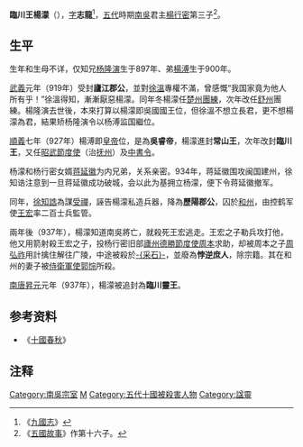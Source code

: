 {{Otheruses|杨濛 (消歧义)}}
'''臨川王楊濛'''（{{bd|？||937年|catIdx=Yang,杨}}），[[表字|字]]'''志龍'''<ref>《[[九國志|九國志]]》</ref>，[[五代|五代]]時期[[南吳|南吳]]君主[[楊行密|楊行密]]第三子<ref>《[[五國故事|五國故事]]》作第十六子。</ref>。

== 生平 ==
生年和生母不详，仅知兄[[杨隆演|杨隆演]]生于897年、弟[[杨溥_(吴)|楊溥]]生于900年。

[[武義|武義]]元年（919年）受封'''廬江郡公'''，並對[[徐溫|徐溫]]專權不滿，曾感慨“我国家竟为他人所有乎！”徐溫得知，漸漸厭惡楊濛。同年冬楊濛任[[楚州|楚州]][[團練|團練]]，次年改任[[舒州_(唐朝)|舒州]]團練。楊隆演去世後，本來打算以楊濛即吳國國王位，但徐溫不想立長君，更不想楊濛為君，結果矫杨隆演令以杨溥监国繼位。

[[順義|順義]]七年（927年）楊溥即[[皇帝|皇帝]]位，是為'''吳睿帝'''，楊濛進封'''常山王'''，次年改封'''臨川王'''，又任[[昭武節度使|昭武節度使]]（治[[抚州|抚州]]）及[[中書令|中書令]]。

杨濛和杨行密女婿[[蒋延徽|蒋延徽]]为内兄弟，关系亲密。934年，蒋延徽围攻闽国建州，徐知诰注意到一旦蒋延徽成功破城，会以此为基拥立杨濛，便下令蒋延徽撤军。

同年，[[徐知誥|徐知誥]]為謀[[受禪|受禪]]，誣告楊濛私造兵器，降為'''歷陽郡公'''，囚於[[和州_(北齐)|和州]]，由控鹤军使[[王宏|王宏]]率二百士兵監管。

兩年後（937年），楊濛知道南吳將亡，就殺死王宏逃走。王宏之子勒兵攻打他，他又用箭射殺王宏之子，投杨行密旧部[[廬州|廬州]][[德勝節度使|德勝節度使]][[周本|周本]]求助，却被周本之子[[周弘祚|周弘祚]]用計擒住解往广陵，中途被殺於[[采石磯|-{采石}-]]，並廢為'''悖逆庶人'''，除宗籍。其在和州的妻子被[[侍衛軍使|侍衛軍使]][[郭悰|郭悰]]所殺。

[[南唐|南唐]][[昇元|昇元]]元年（937年），楊濛被追封為'''臨川靈王'''。

==参考资料==
*《[[十國春秋|十國春秋]]》

== 注释 ==

<div class="references-small">
<references />
</div>

[[Category:南吳宗室|Category:南吳宗室]]
[[Category:杨姓|M]]
[[Category:五代十國被殺害人物|Category:五代十國被殺害人物]]
[[Category:諡靈|Category:諡靈]]
